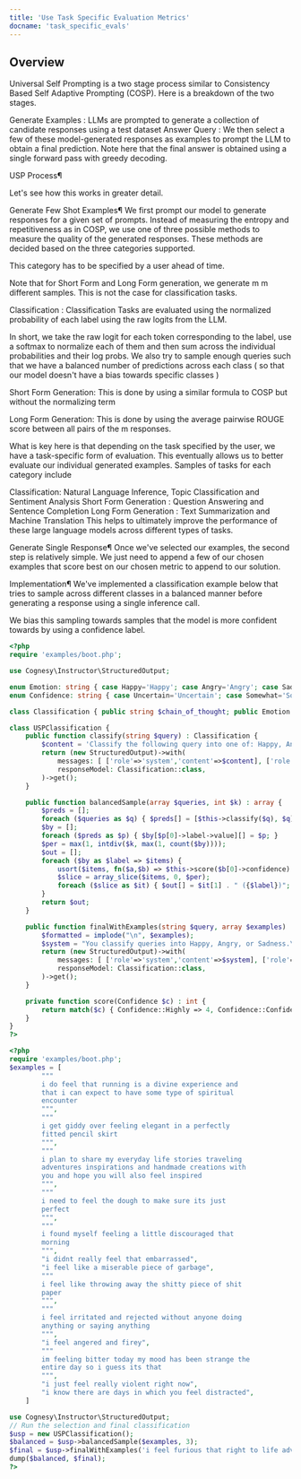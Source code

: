 ```yaml
---
title: 'Use Task Specific Evaluation Metrics'
docname: 'task_specific_evals'
---
```


## Overview
Universal Self Prompting is a two stage process similar to Consistency Based Self Adaptive Prompting (COSP). Here is a breakdown of the two stages.

Generate Examples : LLMs are prompted to generate a collection of candidate responses using a test dataset
Answer Query : We then select a few of these model-generated responses as examples to prompt the LLM to obtain a final prediction.
Note here that the final answer is obtained using a single forward pass with greedy decoding.

USP Process¶


Let's see how this works in greater detail.

Generate Few Shot Examples¶
We first prompt our model to generate responses for a given set of prompts. Instead of measuring the entropy and repetitiveness as in COSP, we use one of three possible methods to measure the quality of the generated responses. These methods are decided based on the three categories supported.

This category has to be specified by a user ahead of time.

Note that for Short Form and Long Form generation, we generate
m
m different samples. This is not the case for classification tasks.

Classification : Classification Tasks are evaluated using the normalized probability of each label using the raw logits from the LLM.

In short, we take the raw logit for each token corresponding to the label, use a softmax to normalize each of them and then sum across the individual probabilities and their log probs. We also try to sample enough queries such that we have a balanced number of predictions across each class ( so that our model doesn't have a bias towards specific classes )

Short Form Generation: This is done by using a similar formula to COSP but without the normalizing term

Long Form Generation: This is done by using the average pairwise ROUGE score between all pairs of the m responses.

What is key here is that depending on the task specified by the user, we have a task-specific form of evaluation. This eventually allows us to better evaluate our individual generated examples. Samples of tasks for each category include

Classification: Natural Language Inference, Topic Classification and Sentiment Analysis
Short Form Generation : Question Answering and Sentence Completion
Long Form Generation : Text Summarization and Machine Translation
This helps to ultimately improve the performance of these large language models across different types of tasks.

Generate Single Response¶
Once we've selected our examples, the second step is relatively simple. We just need to append a few of our chosen examples that score best on our chosen metric to append to our solution.

Implementation¶
We've implemented a classification example below that tries to sample across different classes in a balanced manner before generating a response using a single inference call.

We bias this sampling towards samples that the model is more confident towards by using a confidence label.


```php
<?php
require 'examples/boot.php';

use Cognesy\Instructor\StructuredOutput;

enum Emotion: string { case Happy='Happy'; case Angry='Angry'; case Sadness='Sadness'; }
enum Confidence: string { case Uncertain='Uncertain'; case Somewhat='Somewhat Confident'; case Confident='Confident'; case Highly='Highly Confident'; }

class Classification { public string $chain_of_thought; public Emotion $label; public Confidence $confidence; }

class USPClassification {
    public function classify(string $query) : Classification {
        $content = 'Classify the following query into one of: Happy, Angry, Sadness';
        return (new StructuredOutput)->with(
            messages: [ ['role'=>'system','content'=>$content], ['role'=>'user','content'=>$query] ],
            responseModel: Classification::class,
        )->get();
    }

    public function balancedSample(array $queries, int $k) : array {
        $preds = [];
        foreach ($queries as $q) { $preds[] = [$this->classify($q), $q]; }
        $by = [];
        foreach ($preds as $p) { $by[$p[0]->label->value][] = $p; }
        $per = max(1, intdiv($k, max(1, count($by))));
        $out = [];
        foreach ($by as $label => $items) {
            usort($items, fn($a,$b) => $this->score($b[0]->confidence) <=> $this->score($a[0]->confidence));
            $slice = array_slice($items, 0, $per);
            foreach ($slice as $it) { $out[] = $it[1] . " ({$label})"; }
        }
        return $out;
    }

    public function finalWithExamples(string $query, array $examples) : Classification {
        $formatted = implode("\n", $examples);
        $system = "You classify queries into Happy, Angry, or Sadness.\n<examples>\n{$formatted}\n</examples>";
        return (new StructuredOutput)->with(
            messages: [ ['role'=>'system','content'=>$system], ['role'=>'user','content'=>$query] ],
            responseModel: Classification::class,
        )->get();
    }

    private function score(Confidence $c) : int {
        return match($c) { Confidence::Highly => 4, Confidence::Confident => 3, Confidence::Somewhat => 2, Confidence::Uncertain => 1 };
    }
}
?>
```


```php
<?php
require 'examples/boot.php';
$examples = [
        """
        i do feel that running is a divine experience and
        that i can expect to have some type of spiritual
        encounter
        """,
        """
        i get giddy over feeling elegant in a perfectly
        fitted pencil skirt
        """,
        """
        i plan to share my everyday life stories traveling
        adventures inspirations and handmade creations with
        you and hope you will also feel inspired
        """,
        """
        i need to feel the dough to make sure its just
        perfect
        """,
        """
        i found myself feeling a little discouraged that
        morning
        """,
        "i didnt really feel that embarrassed",
        "i feel like a miserable piece of garbage",
        """
        i feel like throwing away the shitty piece of shit
        paper
        """,
        """
        i feel irritated and rejected without anyone doing
        anything or saying anything
        """,
        "i feel angered and firey",
        """
        im feeling bitter today my mood has been strange the
        entire day so i guess its that
        """,
        "i just feel really violent right now",
        "i know there are days in which you feel distracted",
    ]

use Cognesy\Instructor\StructuredOutput;
// Run the selection and final classification
$usp = new USPClassification();
$balanced = $usp->balancedSample($examples, 3);
$final = $usp->finalWithExamples('i feel furious that right to life advocates can and do tell me how to live and die', $balanced);
dump($balanced, $final);
?>
```
